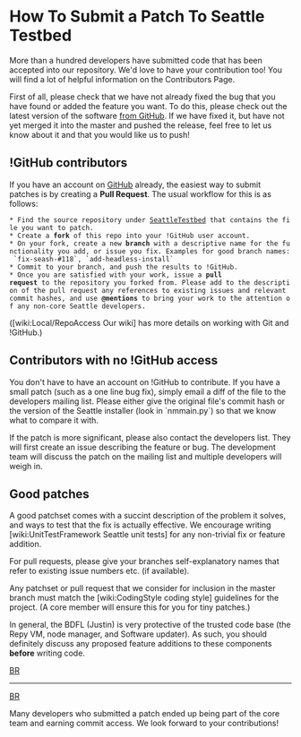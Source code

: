 = How To Submit a Patch To Seattle Testbed =

More than a hundred developers have submitted code that has been accepted into our repository.   We'd love to have your contribution too!   You will find a lot of helpful information on the Contributors Page.

First of all, please check that we have not already fixed the bug that you have found or added the feature you want.   To do this, please check out the latest version of the software [https://github.com/SeattleTestbed from GitHub].   If we have fixed it, but have not yet merged it into the master and pushed the release, feel free to let us know about it and that you would like us to push!

== !GitHub contributors ==

If you have an account on [https://github.com/ GitHub] already, the easiest way to submit patches is by creating a '''Pull Request'''. The usual workflow for this is as follows:
 * Find the source repository under [https://github.com/SeattleTestbed SeattleTestbed] that contains the file you want to patch.
 * Create a '''fork''' of this repo into your !GitHub user account.
 * On your fork, create a new '''branch''' with a descriptive name for the functionality you add, or issue you fix. Examples for good branch names: `fix-seash-#118`, `add-headless-install`
 * Commit to your branch, and push the results to !GitHub.
 * Once you are satisfied with your work, issue a '''pull request''' to the repository you forked from. Please add to the description of the pull request any references to existing issues and relevant commit hashes, and use '''@mentions''' to bring your work to the attention of any non-core Seattle developers.

([wiki:Local/RepoAccess Our wiki] has more details on working with Git and !GitHub.)



== Contributors with no !GitHub access ==

You don't have to have an account on !GitHub to contribute. If you have a small patch (such as a one line bug fix), simply email a diff of the file to the developers mailing list.   Please either give the original file's commit hash or the version of the Seattle installer (look in `nmmain.py`) so that we know what to compare it with.

If the patch is more significant, please also contact the developers list. They will first create an issue describing the feature or bug.  The development team will discuss the patch on the mailing list and multiple developers will weigh in.


== Good patches ==

A good patchset comes with a succint description of the problem it solves, and ways to test that the fix is actually effective. We encourage writing [wiki:UnitTestFramework Seattle unit tests] for any non-trivial fix or feature addition.

For pull requests, please give your branches self-explanatory names that refer to existing issue numbers etc. (if available). 

Any patchset or pull request that we consider for inclusion in the master branch must match the [wiki:CodingStyle coding style] guidelines for the project.   (A core member will ensure this for you for tiny patches.)   

In general, the BDFL (Justin) is very protective of the trusted code base (the Repy VM, node manager, and Software updater).   As such, you should definitely discuss any proposed feature additions to these components '''before''' writing code.

[[BR]]
-----
[[BR]]

Many developers who submitted a patch ended up being part of the core team and earning commit access.   We look forward to your contributions!